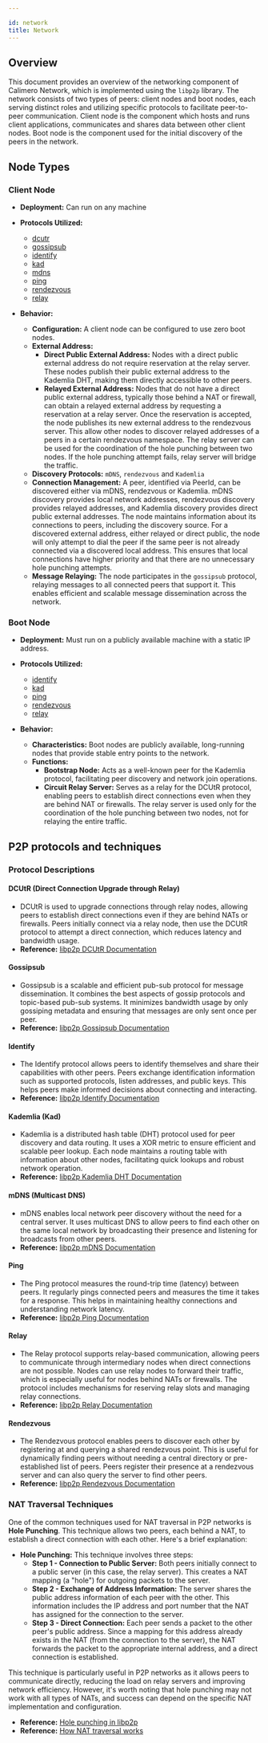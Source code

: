 ```yaml
---

id: network
title: Network
---
```


## Overview

This document provides an overview of the networking component of Calimero Network, which is implemented using the `libp2p` library. The network consists of two types of peers: client nodes and boot nodes, each serving distinct roles and utilizing specific protocols to facilitate peer-to-peer communication.
Client node is the component which hosts and runs client applications, communicates and shares data between other client nodes. 
Boot node is the component used for the initial discovery of the peers in the network.

## Node Types

### Client Node
- **Deployment:** Can run on any machine
- **Protocols Utilized:**
  - [dcutr](#dcutr-direct-connection-upgrade-through-relay)
  - [gossipsub](#gossipsub)
  - [identify](#identify)
  - [kad](#kademlia-kad)
  - [mdns](#mdns-multicast-dns)
  - [ping](#ping)
  - [rendezvous](#rendezvous)
  - [relay](#relay)

- **Behavior:**
  - **Configuration:** A client node can be configured to use zero boot nodes.
  - **External Address:**
    - **Direct Public External Address:** Nodes with a direct public external address do not require reservation at the relay server. These nodes publish their public external address to the Kademlia DHT, making them directly accessible to other peers.
    - **Relayed External Address:** Nodes that do not have a direct public external address, typically those behind a NAT or firewall, can obtain a relayed external address by requesting a reservation at a relay server. Once the reservation is accepted, the node publishes its new external address to the rendezvous server. This allow other nodes to discover relayed addresses of a peers in a certain rendezvous namespace. The relay server can be used for the coordination of the hole punching between two nodes. If the hole punching attempt fails, relay server will bridge the traffic.
  - **Discovery Protocols:** `mDNS`, `rendezvous` and `Kademlia`
  - **Connection Management:** A peer, identified via PeerId, can be discovered either via mDNS, rendezvous or Kademlia. mDNS discovery provides local network addresses, rendezvous discovery provides relayed addresses, and Kademlia discovery provides direct public external addresses. The node maintains information about its connections to peers, including the discovery source. For a discovered external address, either relayed or direct public, the node will only attempt to dial the peer if the same peer is not already connected via a discovered local address. This ensures that local connections have higher priority and that there are no unnecessary hole punching attempts.
  - **Message Relaying:** The node participates in the `gossipsub` protocol, relaying messages to all connected peers that support it. This enables efficient and scalable message dissemination across the network.

### Boot Node
- **Deployment:** Must run on a publicly available machine with a static IP address.
- **Protocols Utilized:**
  - [identify](#identify)
  - [kad](#kademlia-kad)
  - [ping](#ping)
  - [rendezvous](#rendezvous)
  - [relay](#relay)

- **Behavior:**
  - **Characteristics:** Boot nodes are publicly available, long-running nodes that provide stable entry points to the network.
  - **Functions:**
    - **Bootstrap Node:** Acts as a well-known peer for the Kademlia protocol, facilitating peer discovery and network join operations.
    - **Circuit Relay Server:** Serves as a relay for the DCUtR protocol, enabling peers to establish direct connections even when they are behind NAT or firewalls. The relay server is used only for the coordination of the hole punching between two nodes, not for relaying the entire traffic.


## P2P protocols and techniques

### Protocol Descriptions

#### DCUtR (Direct Connection Upgrade through Relay)
- DCUtR is used to upgrade connections through relay nodes, allowing peers to establish direct connections even if they are behind NATs or firewalls. Peers initially connect via a relay node, then use the DCUtR protocol to attempt a direct connection, which reduces latency and bandwidth usage.
- **Reference:** [libp2p DCUtR Documentation](https://github.com/libp2p/specs/blob/master/relay/DCUtR.md)

#### Gossipsub
- Gossipsub is a scalable and efficient pub-sub protocol for message dissemination. It combines the best aspects of gossip protocols and topic-based pub-sub systems. It minimizes bandwidth usage by only gossiping metadata and ensuring that messages are only sent once per peer.
- **Reference:** [libp2p Gossipsub Documentation](https://github.com/libp2p/specs/tree/master/pubsub/gossipsub)

#### Identify
- The Identify protocol allows peers to identify themselves and share their capabilities with other peers. Peers exchange identification information such as supported protocols, listen addresses, and public keys. This helps peers make informed decisions about connecting and interacting.
- **Reference:** [libp2p Identify Documentation](https://github.com/libp2p/specs/blob/master/identify/README.md)

#### Kademlia (Kad)
- Kademlia is a distributed hash table (DHT) protocol used for peer discovery and data routing. It uses a XOR metric to ensure efficient and scalable peer lookup. Each node maintains a routing table with information about other nodes, facilitating quick lookups and robust network operation.
- **Reference:** [libp2p Kademlia DHT Documentation](https://github.com/libp2p/specs/tree/master/kad-dht)

#### mDNS (Multicast DNS)
- mDNS enables local network peer discovery without the need for a central server. It uses multicast DNS to allow peers to find each other on the same local network by broadcasting their presence and listening for broadcasts from other peers.
- **Reference:** [libp2p mDNS Documentation](https://github.com/libp2p/specs/tree/master/discovery/mdns)

#### Ping
- The Ping protocol measures the round-trip time (latency) between peers. It regularly pings connected peers and measures the time it takes for a response. This helps in maintaining healthy connections and understanding network latency.
- **Reference:** [libp2p Ping Documentation](https://github.com/libp2p/go-libp2p-ping)

#### Relay
- The Relay protocol supports relay-based communication, allowing peers to communicate through intermediary nodes when direct connections are not possible. Nodes can use relay nodes to forward their traffic, which is especially useful for nodes behind NATs or firewalls. The protocol includes mechanisms for reserving relay slots and managing relay connections.
- **Reference:** [libp2p Relay Documentation](https://github.com/libp2p/specs/tree/master/relay)

#### Rendezvous
- The Rendezvous protocol enables peers to discover each other by registering at and querying a shared rendezvous point. This is useful for dynamically finding peers without needing a central directory or pre-established list of peers. Peers register their presence at a rendezvous server and can also query the server to find other peers.
- **Reference:** [libp2p Rendezvous Documentation](https://github.com/libp2p/specs/tree/master/rendezvous)

### NAT Traversal Techniques

One of the common techniques used for NAT traversal in P2P networks is **Hole Punching**. This technique allows two peers, each behind a NAT, to establish a direct connection with each other. Here's a brief explanation:

- **Hole Punching:** This technique involves three steps:
  - **Step 1 - Connection to Public Server:** Both peers initially connect to a public server (in this case, the relay server). This creates a NAT mapping (a "hole") for outgoing packets to the server.
  - **Step 2 - Exchange of Address Information:** The server shares the public address information of each peer with the other. This information includes the IP address and port number that the NAT has assigned for the connection to the server.
  - **Step 3 - Direct Connection:** Each peer sends a packet to the other peer's public address. Since a mapping for this address already exists in the NAT (from the connection to the server), the NAT forwards the packet to the appropriate internal address, and a direct connection is established.

This technique is particularly useful in P2P networks as it allows peers to communicate directly, reducing the load on relay servers and improving network efficiency. However, it's worth noting that hole punching may not work with all types of NATs, and success can depend on the specific NAT implementation and configuration.

- **Reference:** [Hole punching in libp2p](https://blog.ipfs.tech/2022-01-20-libp2p-hole-punching/)
- **Reference:** [How NAT traversal works](https://tailscale.com/blog/how-nat-traversal-works)

